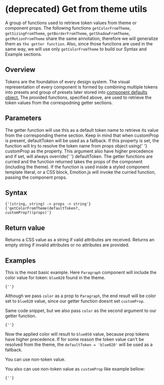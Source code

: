 
# (deprecated) Get from theme utils

A group of functions used to retrieve token values from theme or component props.
The following functions `getColorFromTheme`, `getSizingFromTheme`, `getBorderFromTheme`, `getShadowFromTheme`, `getMotionFromTheme` share the same annotation, therefore we will generalize them as `the getter function`.
Also, since those functions are used in the same way, we will use only `getColorFromTheme` to build our Syntax and Example sections.

## Overview

Tokens are the foundation of every design system.
The visual representation of every component is formed by combining multiple tokens into presets and group of presets later stored into <a href="/foundations/theming/component-defaults">component defaults object.</a>
The provided functions, specified above, are used to retrieve the token values from the correspodning getter sections.

## Parameters

<LegacyBlock marginTop="sizing040">
  <Prop name="defaultToken" type="MQ<ThemeToken>">
    The getter function will use this as a default token name to retrieve its
    value from the corresponding theme section. Keep in mind that when
    <InlineCode>customProp</InlineCode> is present, <InlineCode>
      defaultToken
    </InlineCode> will be used as a fallback.
  </Prop>
  <Prop name="customProp" type="Exclude<keyof Props, theme>">
    If this property is set, the function will try to resolve the token name
    from <InlineCode>props</InlineCode> object using{' '}
    <InlineCode>customProp</InlineCode> as the property. This argument also have
    higher precedence and if set, will always override{' '}
    <InlineCode>defaultToken</InlineCode>.
  </Prop>
  <Prop name="props" type="Props">
    The getter functions are curried and the function returned takes the props
    of the component (including the theme). If the function is used inside a
    styled component template literal, or a CSS block, Emotion.js will invoke
    the curried function, passing the component props.
  </Prop>
</LegacyBlock>

## Syntax

<Code>{'(string, string) -> props -> string'}</Code>
<Code>{'getColorFromTheme(defaultToken?, customProp?)(props)'}</Code>

## Return value

Returns a CSS value as a string if valid attributes are received.
Returns an empty string if invalid attributes or no attributes are provided.

## Examples

This is the most basic example. Here `Paragraph` component will include the color value for token: `blue020` found in the theme.

<CodeFromFile path="examples/utils/get-from-theme/basic.tsx" />

<Code>{'<Paragraph color="blue050"/>'}</Code>

Although we pass `color` as a prop to `Paragraph`, the end result will be color set to `blue020` value, since our getter function doesnt set `customProp`.

Same code snippet, but we also pass `color` as the second argument to our getter function.

<CodeFromFile path="examples/utils/get-from-theme/two-args.tsx" />

<Code>{'<Paragraph color="blue050"/>'}</Code>

Now the applied color will result to `blue050` value, because prop tokens have higher precedence.
If for some reason the token value can't be resolved from the theme, the `defaultToken = 'blue020'` will be used as a fallback.

You can use non-token value.

<CodeFromFile path="examples/utils/get-from-theme/three-args.tsx" />

You also can use non-token value as `customProp` like example bellow:

<Code>{'<Paragraph color="#999999"/>'}</Code>
